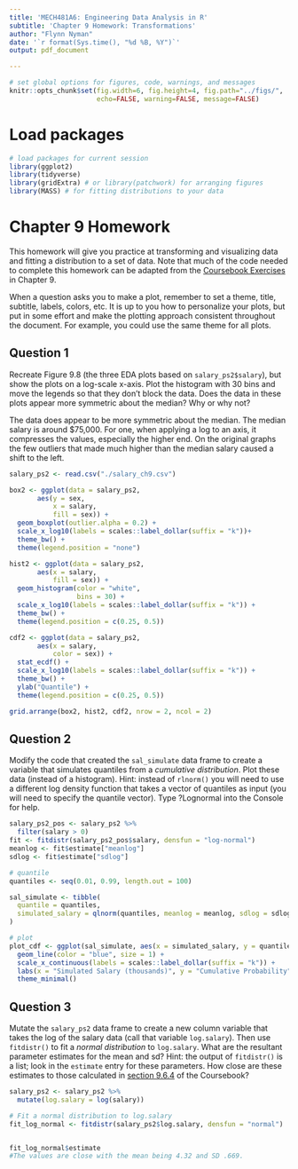 ```yaml
---
title: 'MECH481A6: Engineering Data Analysis in R'
subtitle: 'Chapter 9 Homework: Transformations'
author: "Flynn Nyman"
date: '`r format(Sys.time(), "%d %B, %Y")`'
output: pdf_document

---
```


```r
# set global options for figures, code, warnings, and messages
knitr::opts_chunk$set(fig.width=6, fig.height=4, fig.path="../figs/",
                      echo=FALSE, warning=FALSE, message=FALSE)
```

# Load packages

```r
# load packages for current session
library(ggplot2)
library(tidyverse) 
library(gridExtra) # or library(patchwork) for arranging figures
library(MASS) # for fitting distributions to your data
```

# Chapter 9 Homework

This homework will give you practice at transforming and visualizing data and fitting a distribution to a set of data. Note that much of the code needed to complete this homework can be adapted from the [Coursebook Exercises](https://smogdr.github.io/edar_coursebook/transform.html#ch-9-exercises) in Chapter 9.

When a question asks you to make a plot, remember to set a theme, title, 
subtitle, labels, colors, etc. It is up to you how to personalize your plots, 
but put in some effort and make the plotting approach consistent throughout
the document. For example, you could use the same theme for all plots. 

\newpage

## Question 1

Recreate Figure 9.8 (the three EDA plots based on `salary_ps2$salary`), but show the plots on a log-scale x-axis. Plot the histogram with 30 bins and move the legends so that they don't block the data. Does the data in these plots appear more symmetric about the median?  Why or why not?

The data does appear to be more symmetric about the median. The median salary is around $75,000. For one, when applying a log to an axis, it compresses the values, especially the higher end. On the original graphs the few outliers that made much higher than the median salary caused a shift to the left. 

```r
salary_ps2 <- read.csv("./salary_ch9.csv")
```

```r
box2 <- ggplot(data = salary_ps2,
       aes(y = sex,
           x = salary,
           fill = sex)) +
  geom_boxplot(outlier.alpha = 0.2) +
  scale_x_log10(labels = scales::label_dollar(suffix = "k"))+
  theme_bw() +
  theme(legend.position = "none")

hist2 <- ggplot(data = salary_ps2,
       aes(x = salary,
           fill = sex)) +
  geom_histogram(color = "white",
                 bins = 30) +
  scale_x_log10(labels = scales::label_dollar(suffix = "k")) +
  theme_bw() +
  theme(legend.position = c(0.25, 0.5))

cdf2 <- ggplot(data = salary_ps2,
       aes(x = salary,
           color = sex)) +
  stat_ecdf() +
  scale_x_log10(labels = scales::label_dollar(suffix = "k")) +
  theme_bw() +
  ylab("Quantile") +
  theme(legend.position = c(0.25, 0.5))

grid.arrange(box2, hist2, cdf2, nrow = 2, ncol = 2)


```

## Question 2

Modify the code that created the `sal_simulate` data frame to create a variable that simulates quantiles from a *cumulative distribution*. Plot these data (instead of a histogram).  Hint: instead of `rlnorm()` you will need to use a different log density function that takes a vector of quantiles as input (you will need to specify the quantile vector).  Type ?Lognormal into the Console for help.

```r
salary_ps2_pos <- salary_ps2 %>%
  filter(salary > 0)
fit <- fitdistr(salary_ps2_pos$salary, densfun = "log-normal")
meanlog <- fit$estimate["meanlog"]
sdlog <- fit$estimate["sdlog"]

# quantile
quantiles <- seq(0.01, 0.99, length.out = 100)

sal_simulate <- tibble(
  quantile = quantiles,
  simulated_salary = qlnorm(quantiles, meanlog = meanlog, sdlog = sdlog)
)

# plot 
plot_cdf <- ggplot(sal_simulate, aes(x = simulated_salary, y = quantile)) +
  geom_line(color = "blue", size = 1) +
  scale_x_continuous(labels = scales::label_dollar(suffix = "k")) +
  labs(x = "Simulated Salary (thousands)", y = "Cumulative Probability") +
  theme_minimal()

```

## Question 3
Mutate the `salary_ps2` data frame to create a new column variable that takes the log of the salary data (call that variable `log.salary`).  Then use `fitdistr()` to fit a *normal distribution* to `log.salary`.  What are the resultant parameter estimates for the mean and sd?  Hint: the output of `fitdistr()` is a list; look in the `estimate` entry for these parameters.  How close are these estimates to those calculated in [section 9.6.4](https://smogdr.github.io/edar_coursebook/transform.html#fit-a-log-normal-distribution) of the Coursebook?

```r
salary_ps2 <- salary_ps2 %>%
  mutate(log.salary = log(salary))

# Fit a normal distribution to log.salary
fit_log_normal <- fitdistr(salary_ps2$log.salary, densfun = "normal")


fit_log_normal$estimate
#The values are close with the mean being 4.32 and SD .669.

```

